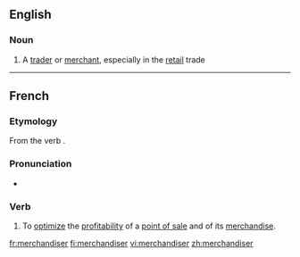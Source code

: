 ==English==

===Noun===
{{en-noun}}

# A [[trader]] or [[merchant]], especially in the [[retail]] trade

----
==French==

===Etymology===
From the {{etyl|en|fr}} verb {{term|merchandise}}.

===Pronunciation===
* {{IPA|/mɛʁ.ʃɑ̃.di.ze/|lang=fr}}

===Verb===
{{fr-verb}}

# To [[optimize]] the [[profitability]] of a [[point of sale]] and of its [[merchandise]].

[[fr:merchandiser]]
[[fi:merchandiser]]
[[vi:merchandiser]]
[[zh:merchandiser]]